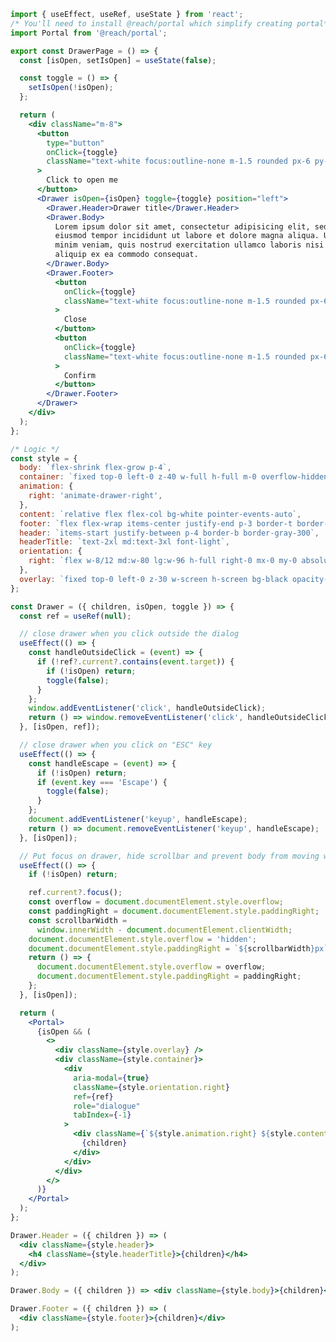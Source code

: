 ```jsx
import { useEffect, useRef, useState } from 'react';
/* You'll need to install @reach/portal which simplify creating portal*/
import Portal from '@reach/portal';

export const DrawerPage = () => {
  const [isOpen, setIsOpen] = useState(false);

  const toggle = () => {
    setIsOpen(!isOpen);
  };

  return (
    <div className="m-8">
      <button
        type="button"
        onClick={toggle}
        className="text-white focus:outline-none m-1.5 rounded px-6 py-2 font-medium bg-blue-600"
      >
        Click to open me
      </button>
      <Drawer isOpen={isOpen} toggle={toggle} position="left">
        <Drawer.Header>Drawer title</Drawer.Header>
        <Drawer.Body>
          Lorem ipsum dolor sit amet, consectetur adipisicing elit, sed do
          eiusmod tempor incididunt ut labore et dolore magna aliqua. Ut enim ad
          minim veniam, quis nostrud exercitation ullamco laboris nisi ut
          aliquip ex ea commodo consequat.
        </Drawer.Body>
        <Drawer.Footer>
          <button
            onClick={toggle}
            className="text-white focus:outline-none m-1.5 rounded px-6 py-2 font-medium bg-red-500"
          >
            Close
          </button>
          <button
            onClick={toggle}
            className="text-white focus:outline-none m-1.5 rounded px-6 py-2 font-medium bg-blue-600"
          >
            Confirm
          </button>
        </Drawer.Footer>
      </Drawer>
    </div>
  );
};

/* Logic */
const style = {
  body: `flex-shrink flex-grow p-4`,
  container: `fixed top-0 left-0 z-40 w-full h-full m-0 overflow-hidden`,
  animation: {
    right: 'animate-drawer-right',
  },
  content: `relative flex flex-col bg-white pointer-events-auto`,
  footer: `flex flex-wrap items-center justify-end p-3 border-t border-gray-300`,
  header: `items-start justify-between p-4 border-b border-gray-300`,
  headerTitle: `text-2xl md:text-3xl font-light`,
  orientation: {
    right: `flex w-8/12 md:w-80 lg:w-96 h-full right-0 mx-0 my-0 absolute focus:outline-none `,
  },
  overlay: `fixed top-0 left-0 z-30 w-screen h-screen bg-black opacity-50`,
};

const Drawer = ({ children, isOpen, toggle }) => {
  const ref = useRef(null);

  // close drawer when you click outside the dialog
  useEffect(() => {
    const handleOutsideClick = (event) => {
      if (!ref?.current?.contains(event.target)) {
        if (!isOpen) return;
        toggle(false);
      }
    };
    window.addEventListener('click', handleOutsideClick);
    return () => window.removeEventListener('click', handleOutsideClick);
  }, [isOpen, ref]);

  // close drawer when you click on "ESC" key
  useEffect(() => {
    const handleEscape = (event) => {
      if (!isOpen) return;
      if (event.key === 'Escape') {
        toggle(false);
      }
    };
    document.addEventListener('keyup', handleEscape);
    return () => document.removeEventListener('keyup', handleEscape);
  }, [isOpen]);

  // Put focus on drawer, hide scrollbar and prevent body from moving when drawer is open
  useEffect(() => {
    if (!isOpen) return;

    ref.current?.focus();
    const overflow = document.documentElement.style.overflow;
    const paddingRight = document.documentElement.style.paddingRight;
    const scrollbarWidth =
      window.innerWidth - document.documentElement.clientWidth;
    document.documentElement.style.overflow = 'hidden';
    document.documentElement.style.paddingRight = `${scrollbarWidth}px`;
    return () => {
      document.documentElement.style.overflow = overflow;
      document.documentElement.style.paddingRight = paddingRight;
    };
  }, [isOpen]);

  return (
    <Portal>
      {isOpen && (
        <>
          <div className={style.overlay} />
          <div className={style.container}>
            <div
              aria-modal={true}
              className={style.orientation.right}
              ref={ref}
              role="dialogue"
              tabIndex={-1}
            >
              <div className={`${style.animation.right} ${style.content}`}>
                {children}
              </div>
            </div>
          </div>
        </>
      )}
    </Portal>
  );
};

Drawer.Header = ({ children }) => (
  <div className={style.header}>
    <h4 className={style.headerTitle}>{children}</h4>
  </div>
);

Drawer.Body = ({ children }) => <div className={style.body}>{children}</div>;

Drawer.Footer = ({ children }) => (
  <div className={style.footer}>{children}</div>
);
```
